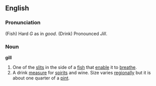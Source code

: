 ==English==
===Pronunciation===
(Fish) Hard ''G'' as in ''good''.
(Drink) Pronounced ''Jill''.
===Noun===
'''gill'''
# One of the [[slits]] in the side of a [[fish]] that [[enable]] it to [[breathe]].
# A drink [[measure]] for [[spirits]] and wine.  Size varies [[regionally]] but it is about one quarter of a [[pint]].